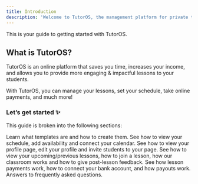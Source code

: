 ```yaml
---
title: Introduction
description: 'Welcome to TutorOS, the management platform for private tutors.'
---
```


This is your guide to getting started with TutorOS.

## What is TutorOS?

TutorOS is an online platform that saves you time, increases your income, and allows you to provide more engaging & impactful lessons to your students.

With TutorOS, you can manage your lessons, set your schedule, take online payments, and much more!

### Let’s get started ✨

This guide is broken into the following sections:

<CardGroup cols={2}>
  <Card
    title="Lesson Templates"
    icon="pen-to-square"
    href="https://mintlify.com/docs/quickstart"
  >
    Learn what templates are and how to create them.
  </Card>
  <Card
    title="Schedule"
    icon="calendar"
    href="https://mintlify.com/docs/development"
  >
    See how to view your schedule, add availability and connect your calendar.
  </Card>
  <Card
    title="Profile"
    icon="image"
    href="https://mintlify.com/docs/development"
  >
    See how to view your profile page, edit your profile and invite students to your page.
  </Card>
  <Card
    title="Managing Lessons"
    icon="credit-card"
    color="#777FD7"
    href="https://mintlify.com/docs/development"
  >
    See how to view your upcoming/previous lessons, how to join a lesson, how our classroom works and
    how to give post-lesson feedback.
  </Card>
  <Card
    title="Payments"
    icon="credit-card"
    href="https://mintlify.com/docs/development"
  >
    See how lesson payments work, how to connect your bank account, and how payouts work.
  </Card>
  <Card
    title="FAQ"
    icon="credit-card"
    href="https://mintlify.com/docs/development"
  >
    Answers to frequently asked questions.
  </Card>
</CardGroup>
